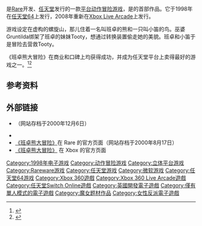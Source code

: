 {{noteTA
|G1=Games
|1=zh-cn:班卓熊; zh-tw:阿邦阿卡;
|2=zh-cn:班卓; zh-tw:阿邦;
|3=zh-cn:小笛; zh-tw:阿卡;
}}
{{Infobox VG
|title = 班卓熊大冒险
|image = File:BanjoK.png
|caption = 
|original = ''Banjo-Kazooie''
|developer = [[Rare|Rare]]<br />[[4J_Studios|4J Studios]]<small>（XBLA版）</small> <ref name = 4Jdeveloper>{{cite web | url = http://marketplace.xbox.com/en-US/games/media/66acd000-77fe-1000-9115-d80258410954/ | title = Xbox LIVE Marketplace | publisher = Microsoft | accessdate = 2009-12-08 | archive-date = 2010-02-17 | archive-url = https://web.archive.org/web/20100217131946/http://marketplace.xbox.com/en-US/games/media/66acd000-77fe-1000-9115-d80258410954 | dead-url = no }}</ref>
|publisher = [[任天堂|任天堂]]<small>（N64版）</small><br>[[Xbox遊戲工作室|微软游戏工作室]]<small>（XBLA版）</small>
|designer = [[Gregg_Mayles|Gregg Mayles]]
|writer = Steve Mayles、Ed Bryan
|composer = [[Grant_Kirkhope|Grant Kirkhope]]
|series = {{le|班卓熊系列|Banjo-Kazooie (series)}}
|engine =  
|released = {{collapsible list|title=1998年6月30日|'''任天堂64'''{{Vgrelease|NA|1998年6月30日<ref>{{cite web | url = http://ign64.ign.com/objects/001/001922.html | title = IGN: Banjo-Kazooie | accessdate = 2009-12-07 | publisher = [[IGN|IGN]] | archive-date = 2010-04-15 | archive-url = https://web.archive.org/web/20100415232040/http://ign64.ign.com/objects/001/001922.html | dead-url = no }}</ref>|EU|1998年7月17日|JP|1998年12月6日}}'''Xbox Live Arcade'''{{Vgrelease|WW|2008年12月3日<ref name="IGNBKDated">{{cite web | url=http://uk.xboxlive.ign.com/articles/913/913011p1.html | title=IGN: Banjo-Kazooie Dated For XBLA | publisher=[[IGN|IGN]] | accessdate=2008-09-24 | deadurl=yes | archiveurl=https://web.archive.org/web/20110713005227/http://uk.xboxlive.ign.com/articles/913/913011p1.html | archivedate=2011-07-13 }}</ref>}}<u>Nintendo Switch Online</u><small>（任天堂64版）</small>{{Vgrelease|WW|2022年1月21日}}}}
|genre = [[平台游戏|平台]]、[[动作冒险游戏|动作冒险]]
|modes = [[单人电子游戏|单人]]
|platforms = [[任天堂64|任天堂64]]、[[Xbox_360|Xbox 360]]（[[Xbox_Live_Arcade|XBLA]]）
}}
{{vgname|班卓熊大冒险|en=Banjo-Kazooie|ja=バンジョーとカズーイの大冒険|cn=班卓熊大冒险|tw=阿邦阿卡大冒險|hk=tw|diff=yes}}是[[Rare_Ltd.|Rare]]开发、[[任天堂|任天堂]]发行的一款[[平台动作游戏|平台]][[动作冒险游戏|动作冒险游戏]]，是{{le|班卓熊系列|Banjo-Kazooie (series)}}的首部作品。它于1998年在[[任天堂64|任天堂64]]上发行，2008年重新在[[Xbox_Live_Arcade|Xbox Live Arcade]]上发行。

游戏设定在虚构的螺旋山，那儿住着一名叫班卓的熊和一只叫小笛的鸟。巫婆Gruntilda绑架了班卓的妹妹Tooty，想通过转换装置偷走她的美貌。班卓和小笛于是冒险去营救Tooty。

《班卓熊大冒险》在商业和口碑上均获得成功，并成为任天堂平台上卖得最好的游戏之一。<ref name = USsales>{{cite web | url = http://www.the-magicbox.com/Chart-USPlatinum.shtml | title = The Magic Box - US Platinum Chart Games. | publisher = The Magic Box | accessdate = 2009-12-08 | archive-date = 2007-01-06 | archive-url = https://web.archive.org/web/20070106203333/http://www.the-magicbox.com/Chart-USPlatinum.shtml | dead-url = no }}</ref><ref>{{cite web|url=http://www.japan-gamecharts.com/n64.php |title=Nintendo 64 Japanese Ranking |publisher=Japan Game Charts |date=2008-04-10 |accessdate=2009-12-08 |deadurl=yes |archiveurl=https://web.archive.org/web/20081230005328/http://www.japan-gamecharts.com/n64.php |archivedate=2008-12-30 }}</ref>

==参考资料==
{{reflist}}

==外部链接==
* {{Official|https://web.archive.org/web/20001206030900/http://www.banjo-kazooie.com/intro/index.html}}{{en}} （网站存档于2000年12月6日）
* {{Official|http://www.nintendo.co.jp/n01/n64/software/nus_p_nbkj/index.html}}{{ja}}
* [https://web.archive.org/web/20000817114953/http://www.rareware.com/recent/games/banjo/ 《班卓熊大冒险》]在 Rare 的官方页面（网站存档于2000年8月17日）
* [http://marketplace.xbox.com/en-US/Product/Banjo-Kazooie/66acd000-77fe-1000-9115-d80258410954?cid=search 《班卓熊大冒险》] {{Wayback|url=http://marketplace.xbox.com/en-US/Product/Banjo-Kazooie/66acd000-77fe-1000-9115-d80258410954?cid=search |date=20140524095658 }}在 Xbox 的官方页面

{{Rare}}
{{任天堂明星大亂鬥系列|expanded}}

{{DEFAULTSORT:Banjo-Kazooie}}
[[Category:1998年电子游戏|Category:1998年电子游戏]]
[[Category:动作冒险游戏|Category:动作冒险游戏]]
[[Category:立体平台游戏|Category:立体平台游戏]]
[[Category:Rareware游戏|Category:Rareware游戏]]
[[Category:任天堂游戏|Category:任天堂游戏]]
[[Category:微软游戏|Category:微软游戏]]
[[Category:任天堂64游戏|Category:任天堂64游戏]]
[[Category:Xbox_360遊戲|Category:Xbox 360遊戲]]
[[Category:Xbox_360_Live_Arcade遊戲|Category:Xbox 360 Live Arcade遊戲]]
[[Category:任天堂Switch_Online遊戲|Category:任天堂Switch Online遊戲]]
[[Category:英國開發電子遊戲|Category:英國開發電子遊戲]]
[[Category:僅有單人模式的電子遊戲|Category:僅有單人模式的電子遊戲]]
[[Category:魔女题材作品|Category:魔女题材作品]]
[[Category:女性反派電子遊戲|Category:女性反派電子遊戲]]